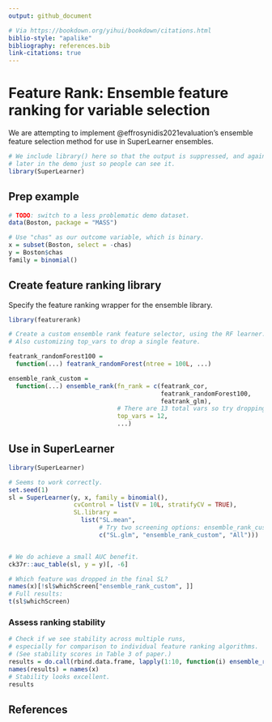 ```yaml
---
output: github_document

# Via https://bookdown.org/yihui/bookdown/citations.html
biblio-style: "apalike"
bibliography: references.bib 
link-citations: true
---
```


<!-- README.md is generated from README.Rmd. Please edit that file -->

# Feature Rank: Ensemble feature ranking for variable selection

We are attempting to implement @effrosynidis2021evaluation's ensemble feature selection method for use in SuperLearner ensembles.

```r
# We include library() here so that the output is suppressed, and again
# later in the demo just so people can see it.
library(SuperLearner)
```

## Prep example
```r
# TODO: switch to a less problematic demo dataset.
data(Boston, package = "MASS")

# Use "chas" as our outcome variable, which is binary.
x = subset(Boston, select = -chas)
y = Boston$chas
family = binomial()

```

## Create feature ranking library

Specify the feature ranking wrapper for the ensemble library.

```r
library(featurerank)

# Create a custom ensemble rank feature selector, using the RF learner.
# Also customizing top_vars to drop a single feature.

featrank_randomForest100 =
  function(...) featrank_randomForest(ntree = 100L, ...)

ensemble_rank_custom =
  function(...) ensemble_rank(fn_rank = c(featrank_cor,
                                          featrank_randomForest100,
                                          featrank_glm),
                              # There are 13 total vars so try dropping 1 of them.
                              top_vars = 12,
                              ...)
```


## Use in SuperLearner

```r
library(SuperLearner)

# Seems to work correctly.
set.seed(1)
sl = SuperLearner(y, x, family = binomial(),
                  cvControl = list(V = 10L, stratifyCV = TRUE),
                  SL.library =
                    list("SL.mean",
                         # Try two screening options: ensemble_rank_custom or All.
                         c("SL.glm", "ensemble_rank_custom", "All")))


# We do achieve a small AUC benefit.
ck37r::auc_table(sl, y = y)[, -6]

# Which feature was dropped in the final SL?
names(x)[!sl$whichScreen["ensemble_rank_custom", ]]
# Full results:
t(sl$whichScreen)
```

### Assess ranking stability

```r
# Check if we see stability across multiple runs,
# especially for comparison to individual feature ranking algorithms.
# (See stability scores in Table 3 of paper.)
results = do.call(rbind.data.frame, lapply(1:10, function(i) ensemble_rank_custom(y, x, family, return_ranking = TRUE)))
names(results) = names(x)
# Stability looks excellent.
results
```

## References

<div id="refs"></div>


